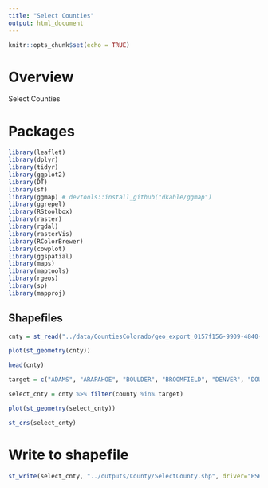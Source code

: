 ```yaml
---
title: "Select Counties"
output: html_document
---
```


```r
knitr::opts_chunk$set(echo = TRUE)
```

# Overview
Select Counties


# Packages
```r
library(leaflet)
library(dplyr)
library(tidyr)
library(ggplot2)
library(DT)
library(sf)
library(ggmap) # devtools::install_github("dkahle/ggmap")
library(ggrepel)
library(RStoolbox)
library(raster)
library(rgdal)
library(rasterVis)
library(RColorBrewer)
library(cowplot)
library(ggspatial)
library(maps)
library(maptools)
library(rgeos)
library(sp)
library(mapproj)
```

## Shapefiles
```r
cnty = st_read("../data/CountiesColorado/geo_export_0157f156-9909-4840-9dbd-5977cc5588c1.shp", "geo_export_0157f156-9909-4840-9dbd-5977cc5588c1") 
```

```r
plot(st_geometry(cnty))
```

```r
head(cnty)
```

```r
target = c("ADAMS", "ARAPAHOE", "BOULDER", "BROOMFIELD", "DENVER", "DOUGLAS", "JEFFERSON")
```

```r
select_cnty = cnty %>% filter(county %in% target)
```

```r
plot(st_geometry(select_cnty))
```
```r
st_crs(select_cnty)
```

# Write to shapefile
```r
st_write(select_cnty, "../outputs/County/SelectCounty.shp", driver="ESRI Shapefile") 
```